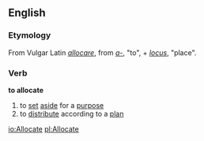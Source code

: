 ==English==
===Etymology===
From Vulgar Latin ''[[allocare]]'', from ''[[a-]]'', "to", + ''[[locus]]'', "place".
===Verb===
'''to allocate'''
# to [[set]] [[aside]] for a [[purpose]]
# to [[distribute]] according to a [[plan]]

[[io:Allocate]]
[[pl:Allocate]]